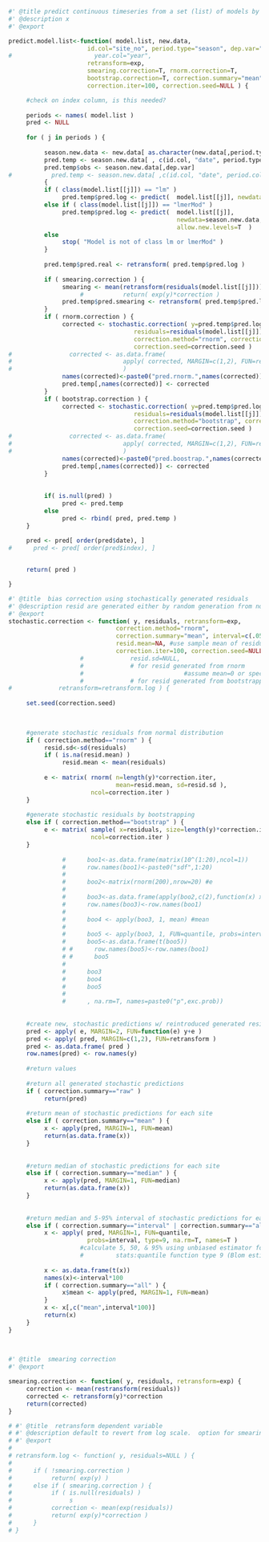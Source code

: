 


```r
#' @title predict continuous timeseries from a set (list) of models by period
#' @description x 
#' @export

predict.model.list<-function( model.list, new.data, 
                      id.col="site_no", period.type="season", dep.var="flow.mean",
#                       year.col="year", 
                      retransform=exp, 
                      smearing.correction=T, rnorm.correction=T,
                      bootstrap.correction=T, correction.summary="mean",
                      correction.iter=100, correction.seed=NULL ) {

     #check on index column, is this needed?
     
     periods <- names( model.list )
     pred <- NULL
     
     for ( j in periods ) {
          
          season.new.data <- new.data[ as.character(new.data[,period.type])==j, ]
          pred.temp <- season.new.data[ , c(id.col, "date", period.type) ]
          pred.temp$obs <- season.new.data[,dep.var]
#           pred.temp <- season.new.data[ ,c(id.col, "date", period.col, year.col) ] 
          {
          if ( class(model.list[[j]]) == "lm" )
               pred.temp$pred.log <- predict(  model.list[[j]], newdata=season.new.data  )
          else if ( class(model.list[[j]]) == "lmerMod" )
               pred.temp$pred.log <- predict(  model.list[[j]], 
                                               newdata=season.new.data, 
                                               allow.new.levels=T  )
          else
               stop( "Model is not of class lm or lmerMod" )
          }
               
          pred.temp$pred.real <- retransform( pred.temp$pred.log )
          
          if ( smearing.correction ) {
               smearing <- mean(retransform(residuals(model.list[[j]])))
                    #           return( exp(y)*correction )
               pred.temp$pred.smearing <- retransform( pred.temp$pred.log )*smearing
          }
          if ( rnorm.correction ) {
               corrected <- stochastic.correction( y=pred.temp$pred.log, 
                                   residuals=residuals(model.list[[j]]),
                                   correction.method="rnorm", correction.summary="all",
                                   correction.seed=correction.seed )
#                corrected <- as.data.frame(
#                               apply( corrected, MARGIN=c(1,2), FUN=retransform )
#                               )
               names(corrected)<-paste0("pred.rnorm.",names(corrected))
               pred.temp[,names(corrected)] <- corrected
          }
          if ( bootstrap.correction ) {
               corrected <- stochastic.correction( y=pred.temp$pred.log, 
                                   residuals=residuals(model.list[[j]]),
                                   correction.method="bootstrap", correction.summary="all",
                                   correction.seed=correction.seed )
#                corrected <- as.data.frame(
#                               apply( corrected, MARGIN=c(1,2), FUN=retransform )
#                               )
               names(corrected)<-paste0("pred.boostrap.",names(corrected))
               pred.temp[,names(corrected)] <- corrected
          }
          
               
          if( is.null(pred) )
               pred <- pred.temp
          else 
               pred <- rbind( pred, pred.temp )
     }
     
     pred <- pred[ order(pred$date), ]
#      pred <- pred[ order(pred$index), ]


     return( pred )     

}

```

```r
#' @title  bias correction using stochastically generated residuals
#' @description resid are generated either by random generation from normal distribution, or bootstrapping observed residuals
#' @export
stochastic.correction <- function( y, residuals, retransform=exp,
                              correction.method="rnorm",                
                              correction.summary="mean", interval=c(.05, .5, .95), 
                              resid.mean=NA, #use sample mean of residuals, or force to zero?
                              correction.iter=100, correction.seed=NULL ) {  
                    #             resid.sd=NULL, 
                    #             # for resid generated from rnorm 
                    #                            #assume mean=0 or specify?
                    #             # for resid generated from bootstrapping
#             retransform=retransform.log ) {
          
     set.seed(correction.seed)
     
     

     #generate stochastic residuals from normal distribution
     if ( correction.method=="rnorm" ) {
          resid.sd<-sd(residuals)
          if ( is.na(resid.mean) )
               resid.mean <- mean(residuals)     
          
          e <- matrix( rnorm( n=length(y)*correction.iter, 
                              mean=resid.mean, sd=resid.sd ), 
                       ncol=correction.iter )
     }
     
     #generate stochastic residuals by bootstrapping
     else if ( correction.method=="bootstrap" ) {    
          e <- matrix( sample( x=residuals, size=length(y)*correction.iter, replace=T ), 
                       ncol=correction.iter )
     }
     
               #      boo1<-as.data.frame(matrix(10^(1:20),ncol=1))
               #      row.names(boo1)<-paste0("sdf",1:20)
               #      
               #      boo2<-matrix(rnorm(200),nrow=20) #e
               #      
               #      boo3<-as.data.frame(apply(boo2,c(2),function(x) x+boo1)) #pred
               #      row.names(boo3)<-row.names(boo1)
               #      
               #      boo4 <- apply(boo3, 1, mean) #mean
               #      
               #      boo5 <- apply(boo3, 1, FUN=quantile, probs=interval, type=9,na.rm=T)
               #      boo5<-as.data.frame(t(boo5))
               # #      row.names(boo5)<-row.names(boo1)
               # #      boo5
               #      
               #      boo3
               #      boo4
               #      boo5
               #      
               #      , na.rm=T, names=paste0("p",exc.prob))
     
     
     #create new, stochastic predictions w/ reintroduced generated residuals
     pred <- apply( e, MARGIN=2, FUN=function(e) y+e ) 
     pred <- apply( pred, MARGIN=c(1,2), FUN=retransform )
     pred <- as.data.frame( pred )
     row.names(pred) <- row.names(y)
     
     #return values
     
     #return all generated stochastic predictions
     if ( correction.summary=="raw" )
          return(pred)
     
     #return mean of stochastic predictions for each site
     else if ( correction.summary=="mean" ) {
          x <- apply(pred, MARGIN=1, FUN=mean)
          return(as.data.frame(x))
     }
          
     
     #return median of stochastic predictions for each site
     else if ( correction.summary=="median" ) {
          x <- apply(pred, MARGIN=1, FUN=median)
          return(as.data.frame(x))
     }
     
     
     #return median and 5-95% interval of stochastic predictions for each site
     else if ( correction.summary=="interval" | correction.summary=="all" ) {
          x <- apply( pred, MARGIN=1, FUN=quantile, 
                      probs=interval, type=9, na.rm=T, names=T )
                    #calculate 5, 50, & 95% using unbiased estimator for normal distrib.
                    #         stats:quantile function type 9 (Blom estimator)
                    
          x <- as.data.frame(t(x))
          names(x)<-interval*100
          if ( correction.summary=="all" ) {
               x$mean <- apply(pred, MARGIN=1, FUN=mean)
          }
          x <- x[,c("mean",interval*100)]
          return(x)          
     }
}
     
     
```

```r
#' @title  smearing correction
#' @export

smearing.correction <- function( y, residuals, retransform=exp) {
     correction <- mean(restransform(residuals))
     corrected <- retransform(y)*correction
     return(corrected)
}

```


```r
# #' @title  retransform dependent variable
# #' @description default to revert from log scale.  option for smearing bias correction
# #' @export
# 
# retransform.log <- function( y, residuals=NULL ) {
#      
#      if ( !smearing.correction )
#           return( exp(y) )
#      else if ( smearing.correction ) {
#           if ( is.null(residuals) )
#                s
#           correction <- mean(exp(residuals))
#           return( exp(y)*correction )
#      }
# }

```
